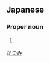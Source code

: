 ==Japanese==
{{ja-kanjitab|克|美}}

===Proper noun===
{{ja-pos|proper|かつみ}}

# {{given name|male|lang=ja}}

[[Category:Japanese male given names|かつみ]]